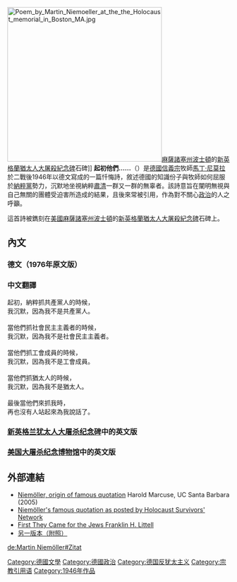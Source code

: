 {{NoteTA
|T=zh-hans:起初他们; zh-hant:起初他們;
|1=冲=>zh-cn:冲;冲=>zh-hk:衝;冲=>zh-mo:衝;冲=>zh-tw:衝;
}}
{{expand language|en}}
[[File:Poem_by_Martin_Niemoeller_at_the_the_Holocaust_memorial_in_Boston_MA.jpg|350px]][[麻薩諸塞州|麻薩諸塞州]][[波士頓|波士頓]]的[[新英格蘭猶太人大屠殺紀念碑|新英格蘭猶太人大屠殺紀念碑]]石碑]]
'''起初他們……'''（{{Lang-en|First they came ...}}）是[[德國|德國]][[信義宗|信義宗]]牧師[[馬丁·尼莫拉|馬丁·尼莫拉]]於二戰後1946年以德文寫成的一篇忏悔詩，敘述德國的知識份子與牧師如何屈服於[[納粹黨|納粹黨]]勢力，沉默地坐視納粹[[肅清|肅清]]一群又一群的無辜者。該詩意旨在闡明無視與自己無關的團體受迫害所造成的結果，且後來常被引用，作為對不關心[[政治|政治]]的人之呼籲。

這首詩被鐫刻在[[美國|美國]][[麻薩諸塞州|麻薩諸塞州]][[波士頓|波士頓]]的[[新英格蘭猶太人大屠殺紀念碑|新英格蘭猶太人大屠殺紀念碑]]石碑上。

== 內文 ==

=== 德文（1976年原文版） ===
{{lang|de|Als die Nazis die Kommunisten holten,<br />habe ich geschwiegen; ich war ja kein Kommunist.<br /><br />Als sie die Sozialdemokraten einsperrten,<br />habe ich geschwiegen; ich war ja kein Sozialdemokrat.<br /><br />Als sie die Gewerkschafter holten,<br />habe ich nicht protestiert; ich war ja kein Gewerkschafter.<br /><br />Als sie die Juden holten,<br />habe ich geschwiegen; ich war ja kein Jude.<br /><br />Als sie mich holten,<br />gab es keinen mehr, der protestieren konnte.}}

===中文翻譯===
起初，納粹抓共產黨人的時候，<br />我沉默，因為我不是共產黨人。<br /><br />當他們抓社會民主主義者的時候，<br />我沉默，因為我不是社會民主主義者。<br /><br />當他們抓工會成員的時候，<br />我沉默，因為我不是工會成員。<br /><br />當他們抓猶太人的時候，<br />我沉默，因為我不是猶太人。<br /><br />最後當他們來抓我時，<br />再也沒有人站起來為我說話了。

=== [[新英格兰犹太人大屠杀纪念碑|新英格兰犹太人大屠杀纪念碑]]中的英文版 ===
{{lang|en|THEY CAME FIRST for the Communists,<br />and I didn't speak up because I wasn't a Communist.<br /><br />THEN THEY CAME for the Jews,<br />and I didn't speak up because I wasn't a Jew.<br /><br />THEN THEY CAME for the trade unionists,<br />and I didn't speak up because I wasn't a trade unionist.<br /><br />THEN THEY CAME for the Catholics,<br />and I didn't speak up because I was a Protestant.<br /><br />THEN THEY CAME for me,<br />and by that time no one was left to speak up.}}

=== [[美国大屠杀纪念博物馆|美国大屠杀纪念博物馆]]中的英文版 ===
{{lang|en|First they came for the socialists, and I did not speak out—<br />Because I was not a socialist.<br /><br />Then they came for the trade unionists, and I did not speak out—<br />Because I was not a trade unionist.<br /><br />Then they came for the Jews, and I did not speak out—<br />Because I was not a Jew.<br /><br />Then they came for me—<br />and there was no one left to speak for me.}}

== 外部連結 ==
* [http://www.history.ucsb.edu/faculty/marcuse/niem.htm Niemöller, origin of famous quotation] Harold Marcuse, UC Santa Barbara (2005)
* [http://isurvived.org/home.html#Prologue Niemöller's famous quotation as posted by Holocaust Survivors' Network]
* [https://web.archive.org/web/20081210053522/http://www.christianethicstoday.com/Issue/009/First%20They%20Came%20for%20the%20Jews%20By%20Franklin%20H%20Littell_009_29_.htm First They Came for the Jews Franklin H. Littell]
* [http://www.douban.com/note/204844424/ 另一版本（附照）]

[[Category:德國文學|Category:德國文學]]
[[Category:德國政治|Category:德國政治]]
[[Category:德国反犹太主义|Category:德国反犹太主义]]
[[Category:宗教引用语|Category:宗教引用语]]
[[Category:1946年作品|Category:1946年作品]]
[[de:Martin_Niemöller#Zitat|de:Martin Niemöller#Zitat]]